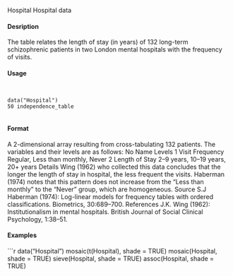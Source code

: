 Hospital Hospital data

#### Desription

The table relates the length of stay (in years) of 132 long-term schizophrenic patients in two London
mental hospitals with the frequency of visits.

#### Usage
<pre><code>

data("Hospital")
50 independence_table

</code></pre>
#### Format 

A 2-dimensional array resulting from cross-tabulating 132 patients. The variables and their levels
are as follows:
No Name Levels
1 Visit Frequency Regular, Less than monthly, Never
2 Length of Stay 2–9 years, 10–19 years, 20+ years
Details
Wing (1962) who collected this data concludes that the longer the length of stay in hospital, the less
frequent the visits.
Haberman (1974) notes that this pattern does not increase from the "Less than monthly" to the
"Never" group, which are homogeneous.
Source
S.J Haberman (1974): Log-linear models for frequency tables with ordered classifications. Biometrics,
30:689–700.
References
J.K. Wing (1962): Institutionalism in mental hospitals. British Journal of Social Clinical Psychology,
1:38–51.

#### Examples
```r

data("Hospital")
mosaic(t(Hospital), shade = TRUE)
mosaic(Hospital, shade = TRUE)
sieve(Hospital, shade = TRUE)
assoc(Hospital, shade = TRUE)
